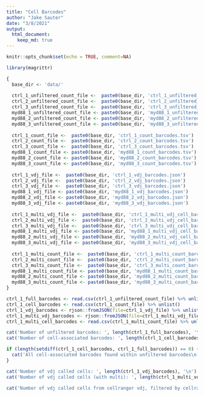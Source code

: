 ```yaml
---
title: "Cell Barcodes"
author: "Jake Sauter"
date: "3/8/2021"
output: 
  html_document: 
    keep_md: true
---
```


```r
knitr::opts_chunk$set(echo = TRUE, comment=NA)
```

```r
library(magrittr)

{
  base_dir <- 'data/'
  
  ctrl_1_unfiltered_count_file <-  paste0(base_dir, 'ctrl_1_unfiltered_count_barcodes.tsv')
  ctrl_2_unfiltered_count_file <-  paste0(base_dir, 'ctrl_2_unfiltered_count_barcodes.tsv')
  ctrl_3_unfiltered_count_file <-  paste0(base_dir, 'ctrl_3_unfiltered_count_barcodes.tsv')
  myd88_1_unfiltered_count_file <- paste0(base_dir, 'myd88_1_unfiltered_count_barcodes.tsv')
  myd88_2_unfiltered_count_file <- paste0(base_dir, 'myd88_2_unfiltered_count_barcodes.tsv')
  myd88_3_unfiltered_count_file <- paste0(base_dir, 'myd88_3_unfiltered_count_barcodes.tsv')
  
  ctrl_1_count_file <-  paste0(base_dir, 'ctrl_1_count_barcodes.tsv')
  ctrl_2_count_file <-  paste0(base_dir, 'ctrl_2_count_barcodes.tsv')
  ctrl_3_count_file <-  paste0(base_dir, 'ctrl_3_count_barcodes.tsv')
  myd88_1_count_file <- paste0(base_dir, 'myd88_1_count_barcodes.tsv')
  myd88_2_count_file <- paste0(base_dir, 'myd88_2_count_barcodes.tsv')
  myd88_3_count_file <- paste0(base_dir, 'myd88_3_count_barcodes.tsv')
  
  ctrl_1_vdj_file <-  paste0(base_dir, 'ctrl_1_vdj_barcodes.json')
  ctrl_2_vdj_file <-  paste0(base_dir, 'ctrl_2_vdj_barcodes.json')
  ctrl_3_vdj_file <-  paste0(base_dir, 'ctrl_3_vdj_barcodes.json')
  myd88_1_vdj_file <- paste0(base_dir, 'myd88_1_vdj_barcodes.json')
  myd88_2_vdj_file <- paste0(base_dir, 'myd88_2_vdj_barcodes.json')
  myd88_3_vdj_file <- paste0(base_dir, 'myd88_3_vdj_barcodes.json')
  
  ctrl_1_multi_vdj_file <-  paste0(base_dir, 'ctrl_1_multi_vdj_cell_barcodes.json')
  ctrl_2_multi_vdj_file <-  paste0(base_dir, 'ctrl_2_multi_vdj_cell_barcodes.json')
  ctrl_3_multi_vdj_file <-  paste0(base_dir, 'ctrl_3_multi_vdj_cell_barcodes.json')
  myd88_1_multi_vdj_file <- paste0(base_dir, 'myd88_1_multi_vdj_cell_barcodes.json')
  myd88_2_multi_vdj_file <- paste0(base_dir, 'myd88_2_multi_vdj_cell_barcodes.json')
  myd88_3_multi_vdj_file <- paste0(base_dir, 'myd88_3_multi_vdj_cell_barcodes.json')
  
  ctrl_1_multi_count_file <-  paste0(base_dir, 'ctrl_1_multi_count_barcodes.tsv')
  ctrl_2_multi_count_file <-  paste0(base_dir, 'ctrl_2_multi_count_barcodes.tsv')
  ctrl_3_multi_count_file <-  paste0(base_dir, 'ctrl_3_multi_count_barcodes.tsv')
  myd88_1_multi_count_file <- paste0(base_dir, 'myd88_1_multi_count_barcodes.tsv')
  myd88_2_multi_count_file <- paste0(base_dir, 'myd88_2_multi_count_barcodes.tsv')
  myd88_3_multi_count_file <- paste0(base_dir, 'myd88_3_multi_count_barcodes.tsv')
}
```


```r
ctrl_1_full_barcodes <- read.csv(ctrl_1_unfiltered_count_file) %>% unlist()
ctrl_1_cell_barcodes <- read.csv(ctrl_1_count_file) %>% unlist()
ctrl_1_vdj_barcodes <- rjson::fromJSON(file=ctrl_1_vdj_file) %>% unlist()
ctrl_1_multi_vdj_barcodes <- rjson::fromJSON(file=ctrl_1_multi_vdj_file) %>% unlist()
ctrl_1_multi_cell_barcodes <- read.csv(ctrl_1_multi_count_file) %>% unlist()
```

```r
cat('Number of unfiltered barcodes: ', length(ctrl_1_full_barcodes), '\n')
cat('Number of cell-associated barcodes: ', length(ctrl_1_cell_barcodes))
```

```r
if (length(setdiff(ctrl_1_cell_barcodes, ctrl_1_full_barcodes)) == 0) {
  cat('All cell-associated barcodes found within unfiltered barcodes\n')
}

cat('Number of vdj called cells: ', length(ctrl_1_vdj_barcodes), '\n')
cat('Number of vdj called cells (with multi): ', length(ctrl_1_multi_vdj_barcodes))
```

```r
cat('Number of vdj called cells from cellranger vdj, filtered by cellranger count called cells: ', length(intersect(ctrl_1_cell_barcodes, ctrl_1_vdj_barcodes)))
```


